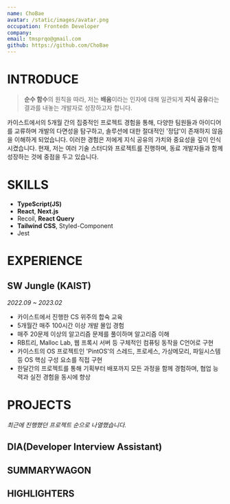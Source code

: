 ```yaml
---
name: ChoBae
avatar: /static/images/avatar.png
occupation: Frontedn Developer
company:
email: tmsprqo@gmail.com
github: https://github.com/ChoBae
---
```


# INTRODUCE

> **순수 함수**의 원칙을 따라, 저는 **배움**이라는 인자에 대해 일관되게 **지식 공유**라는 결과를 내놓는 개발자로 성장하고자 합니다.

카이스트에서의 5개월 간의 집중적인 프로젝트 경험을 통해, 다양한 팀원들과 아이디어를 교류하며 개발의 다면성을 탐구하고, 솔루션에 대한 절대적인 '정답'이 존재하지 않음을 이해하게 되었습니다.
이러한 경험은 저에게 지식 공유의 가치와 중요성을 깊이 인식시켰습니다.
현재, 저는 여러 기술 스터디와 프로젝트를 진행하며, 동료 개발자들과 함께 성장하는 것에 중점을 두고 있습니다.

# SKILLS

- **TypeScript(JS)**
- **React**, **Next.js**
- Recoil, **React Query**
- **Tailwind CSS**, Styled-Component
- Jest

# EXPERIENCE

## SW Jungle (KAIST)

_2022.09 ~ 2023.02_

- 카이스트에서 진행한 CS 위주의 합숙 교육
- 5개월간 매주 100시간 이상 개발 몰입 경험
- 매주 20문제 이상의 알고리즘 문제를 풀이하며 알고리즘 이해
- RB트리, Malloc Lab, 웹 프록시 서버 등 구체적인 컴퓨팅 동작을 C언어로 구현
- 카이스트의 OS 프로젝트인 'PintOS'의 스레드, 프로세스, 가상메모리, 파일시스템 등 OS 핵심 구성 요소를 직접 구현
- 한달간의 프로젝트를 통해 기획부터 배포까지 모든 과정을 함께 경험하며, 협업 능력과 실전 경험을 동시에 향상

# PROJECTS

_최근에 진행했던 프로젝트 순으로 나열했습니다._

## DIA(Developer Interview Assistant)

## SUMMARYWAGON

## HIGHLIGHTERS
